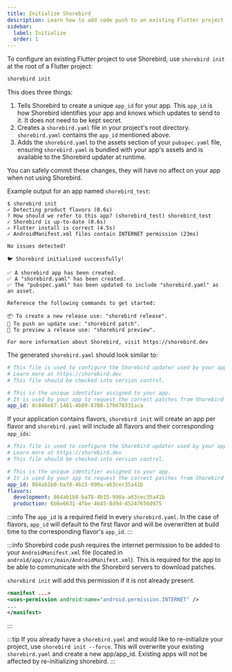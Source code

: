 ```yaml
---
title: Initialize Shorebird
description: Learn how to add code push to an existing Flutter project.
sidebar:
  label: Initialize
  order: 1
---
```


To configure an existing Flutter project to use Shorebird, use `shorebird init`
at the root of a Flutter project:

```sh
shorebird init
```

This does three things:

1. Tells Shorebird to create a unique `app_id` for your app. This `app_id` is
   how Shorebird identifies your app and knows which updates to send to it. It
   does not need to be kept secret.
1. Creates a `shorebird.yaml` file in your project's root directory.
   `shorebird.yaml` contains the `app_id` mentioned above.
1. Adds the `shorebird.yaml` to the assets section of your `pubspec.yaml` file,
   ensuring `shorebird.yaml` is bundled with your app's assets and is available
   to the Shorebird updater at runtime.

You can safely commit these changes, they will have no affect on your app
when not using Shorebird.

Example output for an app named `shorebird_test`:

```
$ shorebird init
✓ Detecting product flavors (0.6s)
? How should we refer to this app? (shorebird_test) shorebird_test
✓ Shorebird is up-to-date (0.6s)
✓ Flutter install is correct (4.5s)
✓ AndroidManifest.xml files contain INTERNET permission (23ms)

No issues detected!

🐦 Shorebird initialized successfully!

✅ A shorebird app has been created.
✅ A "shorebird.yaml" has been created.
✅ The "pubspec.yaml" has been updated to include "shorebird.yaml" as an asset.

Reference the following commands to get started:

📦 To create a new release use: "shorebird release".
🚀 To push an update use: "shorebird patch".
👀 To preview a release use: "shorebird preview".

For more information about Shorebird, visit https://shorebird.dev
```

The generated `shorebird.yaml` should look similar to:

```yaml
# This file is used to configure the Shorebird updater used by your application.
# Learn more at https://shorebird.dev
# This file should be checked into version control.

# This is the unique identifier assigned to your app.
# It is used by your app to request the correct patches from Shorebird servers.
app_id: 8c846e87-1461-4b09-8708-170d78331aca
```

If your application contains flavors, `shorebird init` will create an app per flavor and `shorebird.yaml` will include all flavors and their corresponding `app_ids`:

```yaml
# This file is used to configure the Shorebird updater used by your application.
# Learn more at https://shorebird.dev
# This file should be checked into version control.

# This is the unique identifier assigned to your app.
# It is used by your app to request the correct patches from Shorebird servers.
app_id: 864ab1b0-ba78-4b15-990a-a63cec35a41b
flavors:
  development: 864ab1b0-ba78-4b15-990a-a63cec35a41b
  production: 6b6e6631-4fbe-4645-8d9d-d5247656d975
```

:::info
The `app_id` is a required field in every `shorebird.yaml`. In the case of flavors, `app_id` will default to the first flavor and will be overwritten at build time to the corresponding flavor's `app_id`.
:::

:::info
Shorebird code push requires the internet permission to be added to your
`AndroidManifest.xml` file (located in
`android/app/src/main/AndroidManifest.xml`). This is required for the app to be
able to communicate with the Shorebird servers to download patches.

`shorebird init` will add this permission if it is not already present.

```xml
<manifest ...>
<uses-permission android:name="android.permission.INTERNET" />
...
</manifest>
```

:::

:::tip
If you already have a `shorebird.yaml` and would like to re-initialize your project, use `shorebird init --force`. This will overwrite your existing `shorebird.yaml` and create a new app/app_id. Existing apps will not be affected by re-initializing shorebird.
:::
